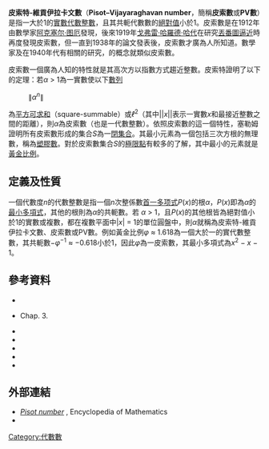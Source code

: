 {{Expand English|Pisot–Vijayaraghavan number}}

'''皮索特-維貢伊拉卡文數'''（'''Pisot–Vijayaraghavan number'''，簡稱'''皮索數'''或'''PV數'''）是指一大於1的[[實數|實數]][[代數整數|代數整數]]，且其共軛代數數的[[絕對值|絕對值]]小於1。皮索數是在1912年由數學家[[阿克塞尔·图厄|阿克塞尔·图厄]]發現，後來1919年[[戈弗雷·哈羅德·哈代|戈弗雷·哈羅德·哈代]]在研究[[丟番圖逼近|丟番圖逼近]]時再度發現皮索數，但一直到1938年{{link-en|查理·皮索特|Charles Pisot}}的論文發表後，皮索數才廣為人所知道。數學家{{link-en|維貢伊拉卡文|Tirukkannapuram Vijayaraghavan}}及{{link-en|拉斐爾·塞勒姆|Raphael Salem}}在1940年代有相關的研究，{{link-en|塞勒姆數|Salem number}}的概念就類似皮索數。

皮索數一個廣為人知的特性就是其高次方以指數方式趨近整數。皮索特證明了以下的定理：若''α'' > 1為一實數使以下[[數列|數列]]

: <math> \|\alpha^n\| </math>

為[[平方可求和|平方可求和]]（square-summable）或''ℓ''<sup>2</sup>（其中||''x''||表示一實數''x''和最接近整數之間的距離），則''α''為皮索數（也是一代數整數）。依照皮索數的這一個特性，塞勒姆證明所有皮索數形成的集合''S''為一[[闭集|閉集合]]。其最小元素為一個包括三次方根的無理數，稱為[[塑膠數|塑膠數]]。對於皮索數集合''S''的[[極限點|極限點]]有較多的了解，其中最小的元素就是[[黃金比例|黃金比例]]。

== 定義及性質 ==
一個代數度''n''的代數整數是指一個''n''次{{link-en|不可約|irreducible polynomial}}整係數[[首一多项式|首一多项式]]''P''(''x'')的根''α''，''P''(''x'')即為''α''的[[最小多項式|最小多項式]]，其他的根則為''α''的共軛數。若 ''α'' > 1，且''P''(''x'')的其他根皆為絕對值小於1的實數或複數，都在複數平面中|''x''| = 1的單位圓盤中，則''α''就稱為皮索特-維貢伊拉卡文數、皮索數或PV數。例如黃金比例''φ'' ≈ 1.618為一個大於一的實代數整數，其共軛數−''φ''<sup>−1</sup> ≈ −0.618小於1，因此''φ''為一皮索數，其最小多項式為''x''<sup>2</sup> − ''x'' − 1。

==參考資料==
*{{cite book | author=M.J. Bertin | coauthors=A. Decomps-Guilloux,   M. Grandet-Hugot,   M. Pathiaux-Delefosse,   J.P. Schreiber | title=Pisot and Salem Numbers | publisher=Birkhäuser | year=1992 | isbn=3764326484 }}
*{{cite book | author=Peter Borwein | title=Computational Excursions in Analysis and Number Theory | series=CMS Books in Mathematics | publisher=Springer-Verlag | year=2002 | isbn=0-387-95444-9 }} Chap. 3.
*{{cite journal | author=D.W. Boyd | title=Pisot and Salem numbers in intervals of the real line | url=https://archive.org/details/sim_mathematics-of-computation_1978-10_32_144/page/1244 | journal=Math. Comp. | volume=32 | year=1978 | pages=1244–1260 | doi=10.2307/2006349 }}
* {{cite book | author=J.W.S. Cassels  | title=An introduction to Diophantine approximation | series=Cambridge Tracts in Mathematics and Mathematical Physics | volume=45 | publisher=[[Cambridge_University_Press|Cambridge University Press]] | year=1957 | pages=133–144 }}
* {{cite journal | author=G. Hardy | title=A problem of diophantine approximation | journal=Journal Ind. Math. Soc. | volume=11 | year=1919 | pages=205–243 }}
* {{cite journal | author = C. Pisot | title=
La répartition modulo 1 et nombres algébriques | journal=Ann. Sc. Norm. Super. Pisa, II, Ser. 7 | year=1938 | pages=205–248 }}
* {{cite journal | author=A. Thue | title=Über eine Eigenschaft, die keine transzendente Grösse haben kann | journal=Christiania Vidensk. selsk. Skrifter | volume=2 | number=20 | year=1912 | pages=1–15 | jfm=44.0480.04 }}

==外部連結==
* [http://eom.springer.de/p/p120130.htm ''Pisot number''] {{Wayback|url=http://eom.springer.de/p/p120130.htm |date=20110928121440 }}, Encyclopedia of Mathematics
* {{MathWorld|urlname=PisotNumber|title=Pisot Number|author=Terr, David and Weisstein, Eric W.}}

[[Category:代數數|Category:代數數]]